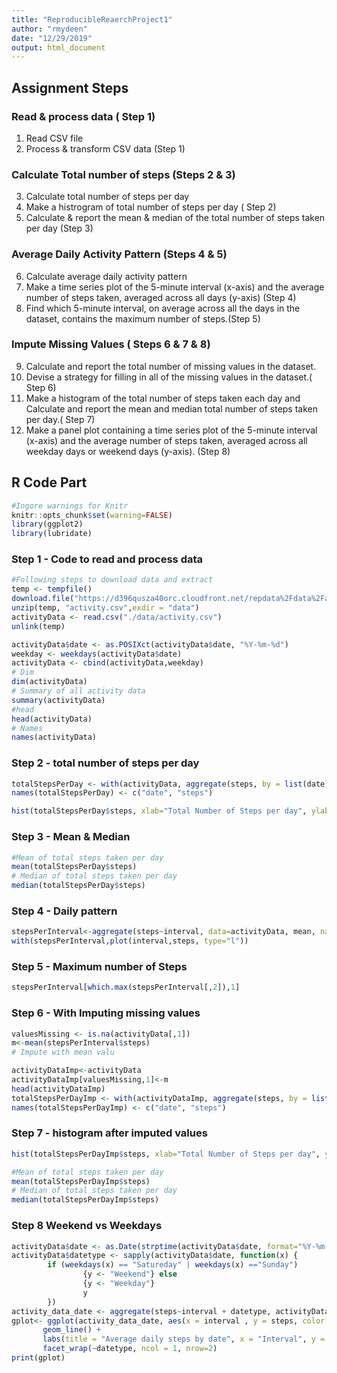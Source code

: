 ```yaml
---
title: "ReproducibleReaerchProject1"
author: "rmydeen"
date: "12/29/2019"
output: html_document
---
```

## Assignment Steps  
### Read & process data ( Step 1)
 1. Read CSV file
 2. Process & transform CSV data (Step 1)
 
### Calculate Total number of steps (Steps 2 & 3)
 3. Calculate total number of steps per day
 4. Make a histrogram of total number of steps per day (        Step 2)
 5. Calculate & report the mean & median of the total number      of steps taken per day (Step 3)
 
### Average Daily Activity Pattern (Steps 4 & 5)
 6. Calculate average daily activity pattern
 7. Make a time series plot of the 5-minute interval (x-axis)     and the average number of steps taken, averaged across all     days (y-axis) (Step 4)
 8. Find which 5-minute interval, on average across all the     days in the dataset, contains the maximum number of steps.(Step 5)
 
### Impute Missing Values ( Steps 6 & 7 & 8)
 9. Calculate and report the total number of missing values     in the dataset.
10. Devise a strategy for filling in all of the missing         values in the dataset.( Step 6)
11. Make a histogram of the total number of steps taken each     day and Calculate and report the mean and median total      number of steps taken per day.( Step 7)
12. Make a panel plot containing a time series plot of the      5-minute interval (x-axis) and the average number of        steps taken, averaged across all weekday days or weekend     days (y-axis). (Step 8)

## R Code Part
```r
#Ingore warnings for Knitr
knitr::opts_chunk$set(warning=FALSE)
library(ggplot2)
library(lubridate)

```
### Step 1 - Code to read and process data
```r
#Following steps to download data and extract
temp <- tempfile()
download.file("https://d396qusza40orc.cloudfront.net/repdata%2Fdata%2Factivity.zip", temp, mode="wb")
unzip(temp, "activity.csv",exdir = "data")
activityData <- read.csv("./data/activity.csv")
unlink(temp)

activityData$date <- as.POSIXct(activityData$date, "%Y-%m-%d")
weekday <- weekdays(activityData$date)
activityData <- cbind(activityData,weekday)
# Dim
dim(activityData)
# Summary of all activity data
summary(activityData)
#head
head(activityData)
# Names
names(activityData)
```

### Step 2 - total number of steps per day
```r
totalStepsPerDay <- with(activityData, aggregate(steps, by = list(date), FUN = sum, na.rm = TRUE))
names(totalStepsPerDay) <- c("date", "steps")

hist(totalStepsPerDay$steps, xlab="Total Number of Steps per day", ylab="Number of Days", main="Total Number of Steps per day",col="darkOrange",ylim = c(0,20), breaks = seq(0,25000, by=2500))
```

### Step 3 - Mean & Median
```r
#Mean of total steps taken per day
mean(totalStepsPerDay$steps)
# Median of total steps taken per day
median(totalStepsPerDay$steps)
```

### Step 4 - Daily pattern
```r
stepsPerInterval<-aggregate(steps~interval, data=activityData, mean, na.rm=TRUE)
with(stepsPerInterval,plot(interval,steps, type="l"))
```

### Step 5 - Maximum number of Steps
```r
stepsPerInterval[which.max(stepsPerInterval[,2]),1]
```

### Step 6 - With Imputing missing values
```r
valuesMissing <- is.na(activityData[,1])
m<-mean(stepsPerInterval$steps)
# Impute with mean valu

activityDataImp<-activityData
activityDataImp[valuesMissing,1]<-m
head(activityDataImp)
totalStepsPerDayImp <- with(activityDataImp, aggregate(steps, by = list(date), FUN = sum, na.rm = TRUE))
names(totalStepsPerDayImp) <- c("date", "steps")
```
### Step 7 - histogram after imputed values
```r
hist(totalStepsPerDayImp$steps, xlab="Total Number of Steps per day", ylab="Number of Days", main="Total Number of Steps per day (Imputed)",col="darkGreen",ylim = c(0,35), breaks = seq(0,25000, by=2500))

#Mean of total steps taken per day
mean(totalStepsPerDayImp$steps)
# Median of total steps taken per day
median(totalStepsPerDayImp$steps)

```

### Step 8 Weekend vs Weekdays
```r
activityData$date <- as.Date(strptime(activityData$date, format="%Y-%m-%d"))
activityData$datetype <- sapply(activityData$date, function(x) {
        if (weekdays(x) == "Satureday" | weekdays(x) =="Sunday") 
                {y <- "Weekend"} else 
                {y <- "Weekday"}
                y
        })
activity_data_date <- aggregate(steps~interval + datetype, activityData, mean, na.rm = TRUE)
gplot<- ggplot(activity_data_date, aes(x = interval , y = steps, color = datetype)) +
       geom_line() +
       labs(title = "Average daily steps by date", x = "Interval", y = "Average number of steps") +
       facet_wrap(~datetype, ncol = 1, nrow=2)
print(gplot)
```


